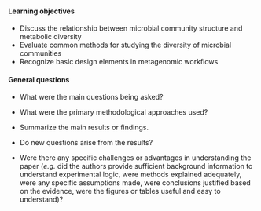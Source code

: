 #### Learning objectives

* Discuss the relationship between microbial community structure and metabolic diversity
* Evaluate common methods for studying the diversity of microbial communities
* Recognize basic design elements in metagenomic workflows

#### General questions

* What were the main questions being asked?  


* What were the primary methodological approaches used?  


* Summarize the main results or findings.  


* Do new questions arise from the results?  

* Were there any specific challenges or advantages in understanding the paper (*e.g.* did the authors provide sufficient background information to understand experimental logic, were methods explained adequately, were any specific assumptions made, were conclusions justified based on the evidence, were the figures or tables useful and easy to understand)?  
